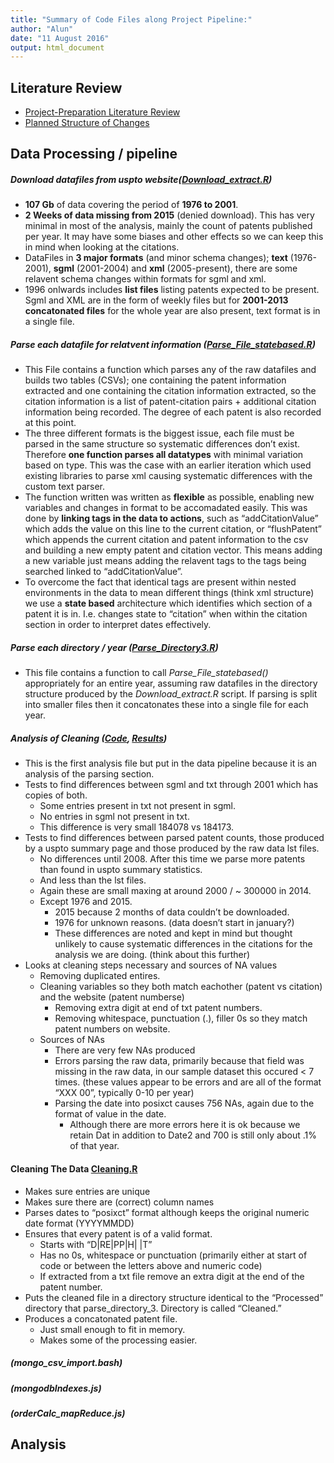 ```yaml
---
title: "Summary of Code Files along Project Pipeline:"
author: "Alun"
date: "11 August 2016"
output: html_document
---
```


## Literature Review
  - [Project-Preparation Literature Review](https://github.com/alunmeredith/MSC-Project/blob/master/Deliverables/review.pdf)
  - [Planned Structure of Changes](https://github.com/alunmeredith/MSC-Project/blob/master/Dissertation/LiteratureReivewStructure.md)

## Data Processing / pipeline
##### Download datafiles from uspto website([Download_extract.R](https://github.com/alunmeredith/MSC-Project/blob/master/Code/Download_extract.R))
 - **107 Gb** of data covering the period of **1976 to 2001**. 
 - **2 Weeks of data missing from 2015** (denied download). This has very minimal in most of the analysis, mainly the count of patents published per year. It may have some biases and other effects so we can keep this in mind when looking at the citations. 
 - DataFiles in **3 major formats** (and minor schema changes); **text** (1976-2001), **sgml** (2001-2004) and **xml** (2005-present), there are some relavent schema changes within formats for sgml and xml. 
 - 1996 onlwards includes **list files** listing patents expected to be present. Sgml and XML are in the form of weekly files but for **2001-2013 concatonated files** for the whole year are also present, text format is in a single file. 
 
##### Parse each datafile for relatvent information ([Parse_File_statebased.R](https://github.com/alunmeredith/MSC-Project/blob/master/Code/Parse_File_statebased.R))
 - This File contains a function which parses any of the raw datafiles and builds two tables (CSVs); one containing the patent information extracted and one containing the citation information extracted, so the citation information is a list of patent-citation pairs + additional citation information being recorded. The degree of each patent is also recorded at this point.  
 - The three different formats is the biggest issue, each file must be parsed in the same structure so systematic differences don't exist. Therefore **one function parses all datatypes** with minimal variation based on type. This was the case with an earlier iteration which used existing libraries to parse xml causing systematic differences with the custom text parser. 
 - The function written was written as **flexible** as possible, enabling new variables and changes in format to be accomadated easily. This was done by **linking tags in the data to actions**, such as "addCitationValue" which adds the value on this line to the current citation, or "flushPatent" which appends the current citation and patent information to the csv and building a new empty patent and citation vector. This means adding a new variable just means adding the relavent tags to the tags being searched linked to "addCitationValue". 
 - To overcome the fact that identical tags are present within nested environments in the data to mean different things (think xml structure) we use a **state based** architecture which identifies which section of a patent it is in. I.e. changes state to "citation" when within the citation section in order to interpret dates effectively. 

##### Parse each directory / year ([Parse_Directory3.R](https://github.com/alunmeredith/MSC-Project/blob/master/Code/Parse_Directory3.R))
 - This file contains a function to call *Parse_File_statebased()* appropriately for an entire year, assuming raw datafiles in the directory structure produced by the *Download_extract.R* script. If parsing is split into smaller files then it concatonates these into a single file for each year. 
 
##### Analysis of Cleaning ([Code](https://github.com/alunmeredith/MSC-Project/blob/master/Code/Analysis_Testing_Extraction_and_Cleaning.Rmd), [Results](https://github.com/alunmeredith/MSC-Project/blob/master/Code/Analysis_Testing_Extraction_and_Cleaning.pdf))
 - This is the first analysis file but put in the data pipeline because it is an analysis of the parsing section. 
 - Tests to find differences between sgml and txt through 2001 which has copies of both. 
    - Some entries present in txt not present in sgml.
    - No entries in sgml not present in txt. 
    - This difference is very small 184078 vs 184173. 
 - Tests to find differences between parsed patent counts, those produced by a uspto summary page and those produced by the raw data lst files. 
     - No differences until 2008. 
     After this time we parse more patents than found in uspto summary statistics. 
     - And less than the lst files. 
     - Again these are small maxing at around 2000 / ~ 300000 in 2014. 
     - Except 1976 and 2015.
        - 2015 because 2 months of data couldn't be downloaded. 
        - 1976 for unknown reasons. (data doesn't start in january?)
        - These differences are noted and kept in mind but thought unlikely to cause systematic differences in the citations for the analysis we are doing. (think about this further)
 - Looks at cleaning steps necessary and sources of NA values
    - Removing duplicated entires. 
    - Cleaning variables so they both match eachother (patent vs citation) and the website (patent numberse)
        - Removing extra digit at end of txt patent numbers.
        - Removing whitespace, punctuation (.), filler 0s so they match patent numbers on website. 
    - Sources of NAs
        - There are very few NAs produced
        - Errors parsing the raw data, primarily because that field was missing in the raw data, in our sample dataset this occured < 7 times. (these values appear to be errors and are all of the format "XXX  00", typically 0-10 per year)
        - Parsing the date into posixct causes 756 NAs, again due to the format of value in the date. 
            - Although there are more errors here it is ok because we retain Dat in addition to Date2 and 700 is still only about .1% of that year. 

#### Cleaning The Data [Cleaning.R](https://github.com/alunmeredith/MSC-Project/blob/master/Code/Cleaning.R)
 - Makes sure entries are unique
 - Makes sure there are (correct) column names
 - Parses dates to "posixct" format  although keeps the original numeric date format (YYYYMMDD)
 - Ensures that every patent is of a valid format. 
    - Starts with "D|RE|PP|H| |T"
    - Has no 0s, whitespace or punctuation (primarily either at start of code or between the letters above and numeric code)
    - If extracted from a txt file remove an extra digit at the end of the patent number. 
 - Puts the cleaned file in a directory structure identical to the "Processed" directory that parse_directory_3. Directory is called "Cleaned."
 - Produces a concatonated patent file. 
    - Just small enough to fit in memory.
    - Makes some of the processing easier. 
    
##### (mongo_csv_import.bash)
##### (mongodbIndexes.js)
##### (orderCalc_mapReduce.js)
 
## Analysis